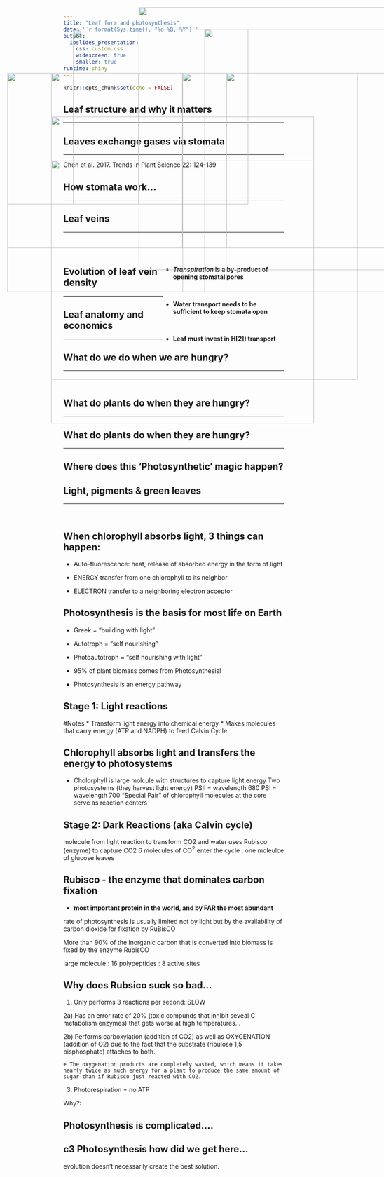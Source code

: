 ```yaml
---
title: "Leaf form and photosynthesis"
date: '`r format(Sys.time(), "%d %B, %Y")`'
output: 
  ioslides_presentation:
    css: custom.css
    widescreen: true
    smaller: true
runtime: shiny
---
```


```r
knitr::opts_chunk$set(echo = FALSE)
```

##

<IMG STYLE="position:absolute; TOP:50px; LEFT:400px; WIDTH:600px; HEIGHT:400x" SRC="images/plantbiomass.png">

## Leaf structure and why it matters
<hr>

<IMG STYLE="position:absolute; TOP:200px; LEFT:200px; WIDTH:700px; HEIGHT:500x" SRC="images/leaf_structure.jpg">

## Leaves exchange gases via stomata
<hr>

<IMG STYLE="position:absolute; TOP:200px; LEFT:100px; WIDTH:400px; HEIGHT:400x" SRC="images/stomata.png">

<IMG STYLE="position:absolute; TOP:100px; LEFT:550px; WIDTH:600px; HEIGHT:400x" SRC="images/stomatal_evolution.png">

<div class="footer">Chen et al. 2017. Trends in Plant Science 22: 124-139</div>

## How stomata work...
<hr>

<IMG STYLE="position:absolute; TOP:200px; LEFT:100px; WIDTH:500px; HEIGHT:400x" SRC="images/stomata4a.jpg">

<IMG STYLE="position:absolute; TOP:200px; LEFT:500px; WIDTH:500px; HEIGHT:400x" SRC="images/stomata4b.jpg">

## Leaf veins
<hr>
<br/>
<br/>

<div style="float: right; width: 55%;">
* **_Transpiration_ is a by‐product of opening stomatal pores**

<br/>

* **Water transport needs to be sufficient to keep stomata open** 

<br/>

* **Leaf must invest in H[2]) transport**

</div>

<IMG STYLE="position:absolute; TOP:200px; LEFT:100px; WIDTH:300px; HEIGHT:500x" SRC="images/leafveins.jpg">

## Evolution of leaf vein density
<hr>

<IMG STYLE="position:absolute; TOP:300px; LEFT:200px; WIDTH:600px; HEIGHT:300x" SRC="images/vein_evolution.jpg">

## Leaf anatomy and economics
<hr>

<IMG STYLE="position:absolute; TOP:100px; LEFT:250px; WIDTH:400px; HEIGHT:300x" SRC="images/stomata5.jpg">

<IMG STYLE="position:absolute; TOP:400px; LEFT:200px; WIDTH:600px; HEIGHT:300x" SRC="images/vein_density.jpg">

## What do we do when we are hungry?
<hr>
<br/>

<IMG STYLE="position:absolute; TOP:200px; LEFT:200px; WIDTH:400px; HEIGHT:400x" SRC="images/hangry.png">

<IMG STYLE="position:absolute; TOP:200px; LEFT:600px; WIDTH:400px; HEIGHT:400x" SRC="images/fastfood.jpg">

## What do plants do when they are hungry?
<hr>
    
<IMG STYLE="position:absolute; TOP:200px; LEFT:200px; WIDTH:700px; HEIGHT:500x" SRC="images/leaf_solar.jpg">

## What do plants do when they are hungry?
<hr>
    
<IMG STYLE="position:absolute; TOP:200px; LEFT:200px; WIDTH:700px; HEIGHT:500x" SRC="images/candy.png">

## Where does this 'Photosynthetic' magic happen?

<IMG STYLE="position:absolute; TOP:200px; LEFT:200px; WIDTH:400px; HEIGHT:400x" SRC="images/chlorplasts.png">

<IMG STYLE="position:absolute; TOP:200px; LEFT:600px; WIDTH:400px; HEIGHT:400x" SRC="images/chlorplast3.png">

## Light, pigments & green leaves
<hr>
<br/>

<IMG STYLE="position:absolute; TOP:200px; LEFT:200px; WIDTH:400px; HEIGHT:400x" SRC="images/light_spectrum.jpg">

## When chlorophyll absorbs light, 3 things can happen:

- Auto-fluorescence: heat, release of absorbed energy in the form of light

- ENERGY transfer from one chlorophyll to its neighbor

- ELECTRON transfer to a neighboring electron acceptor

<IMG STYLE="position:absolute; TOP:200px; LEFT:600px; WIDTH:400px; HEIGHT:400x" SRC="images/chlroplasts_light.png">

## Photosynthesis is the basis for most life on Earth

* Greek = “building with light”
* Autotroph = “self nourishing”
* Photoautotroph = “self nourishing with light”

* 95% of plant biomass comes from Photosynthesis!

* Photosynthesis is an energy pathway


## Stage 1: Light reactions

#Notes
* Transform light energy into chemical energy
* Makes molecules that carry energy (ATP and NADPH) to feed Calvin Cycle.

<IMG STYLE="position:absolute; TOP:200px; LEFT:600px; WIDTH:400px; HEIGHT:400x" SRC="images/photosystems2.png">

<IMG STYLE="position:absolute; TOP:200px; LEFT:600px; WIDTH:400px; HEIGHT:400x" SRC="images/photosystems1.png">

## Chlorophyll absorbs light and transfers the energy to photosystems

* Cholorphyll is large molcule with structures to capture light energy
Two photosystems (they harvest light energy)
PSII = wavelength 680 
PSI = wavelength 700
“Special Pair” of chlorophyll molecules at the core serve as reaction centers

## Stage 2: Dark Reactions (aka Calvin cycle)

molecule from light reaction to transform CO2 and water
uses Rubisco (enzyme) to capture CO2
6 molecules of CO^2^ enter the cycle : one moleulce of glucose leaves

<IMG STYLE="position:absolute; TOP:200px; LEFT:600px; WIDTH:400px; HEIGHT:400x" SRC="images/calvin.png">

## Rubisco - the enzyme that dominates carbon fixation

<IMG STYLE="position:absolute; TOP:200px; LEFT:600px; WIDTH:400px; HEIGHT:400x" SRC="images/rubsico.png">

* **most important protein in the world, and by FAR the most abundant**

rate of photosynthesis is usually limited not by light but by the availability of carbon dioxide for fixation by RuBisCO

More than 90% of the inorganic carbon that is converted into biomass is fixed by the enzyme RubisCO

large molecule : 16 polypeptides : 8 active sites

## Why does Rubsico suck so bad...

1) Only performs 3 reactions per second: SLOW

2a) Has an error rate of 20% (toxic compunds that inhibit seveal C metabolism enzymes) that gets worse at high temperatures...

2b) Performs carboxylation (addition of CO2) as well as OXYGENATION (addition of O2) due to the fact that the substrate (ribulose 1,5 bisphosphate) attaches to both. 

    + The oxygenation products are completely wasted, which means it takes nearly twice as much energy for a plant to produce the same amount of sugar than if Rubisco just reacted with CO2. 

3) Photorespiration = no ATP

Why?: 


## Photosynthesis is complicated....

## c3 Photosynthesis how did we get here...

 evolution doesn't necessarily create the best solution.